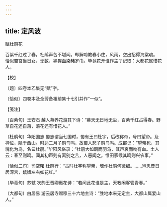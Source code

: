 ```yaml
---
---
---
```

title: 定风波
---



赋杜鹃花





百紫千红过了春，杜鹃声苦不堪闻。却解啼教春小住，风雨，空出招得海棠魂。　恰似蜀宫当日女，无数，猩猩血染赭罗巾。毕竟花开谁作主？记取：大都花属惜花人。





【校】


〔题〕四卷本乙集无“赋”字。

〔恰似〕四卷本及全芳备祖前集十七引并作“一似”。





【笺注】


〔百紫句〕王安石 越人幕养花游其下诗：“幕天无日地无尘，百紫千红占得春。野草自花还自落，落花还有惜花人。”

〔杜鹃句〕华阳国志 蜀志谓当七国时，蜀有王曰杜宇，后改称帝，号曰望帝。及禅位，隐于西山。时适二月子鹃鸟鸣，故蜀人悲子鹃鸟鸣。成都记：“望帝死，其魂化为鸟，名曰杜鹃。”华阳风俗录：“杜鹃大如鹊而羽乌，其声哀而吻有血。土人云：春至则鸣。闻其初声则有离别之苦，人恶闻之。惟田家候其鸣则兴农事。”

〔恰似二句〕司空曙 杜鹃行：“古时杜宇称望帝，魂作杜鹃何微细。……岂思昔日居深宫，嫔嫱左右如花红。”

〔毕竟句〕苏轼 次韵王晋卿惠花诗：“若问此花谁是主，天教闲客管青春。”

〔大都句〕白居易 游云居寺赠穆三十六地主诗：“胜地本来无定主，大都山属爱山人。”